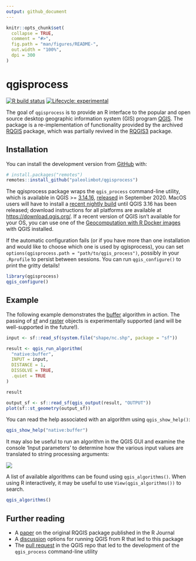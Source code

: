 ```yaml
---
output: github_document
---
```


<!-- README.md is generated from README.Rmd. Please edit that file -->

```r
knitr::opts_chunk$set(
  collapse = TRUE,
  comment = "#>",
  fig.path = "man/figures/README-",
  out.width = "100%",
  dpi = 300
)
```

# qgisprocess

<!-- badges: start -->
[![R build status](https://github.com/paleolimbot/qgisprocess/workflows/R-CMD-check/badge.svg)](https://github.com/paleolimbot/qgisprocess/actions)
[![Lifecycle: experimental](https://img.shields.io/badge/lifecycle-experimental-orange.svg)](https://www.tidyverse.org/lifecycle/#experimental)
<!-- badges: end -->

The goal of `qgisprocess` is to provide an R interface to the popular and open source desktop geographic information system (GIS) program [QGIS](https://qgis.org/en/site/). The package is a re-implementation of functionality provided by the archived [RQGIS](https://cran.r-project.org/package=RQGIS) package, which was partially revived in the [RQGIS3](https://github.com/r-spatial/RQGIS3) package.

## Installation

You can install the development version from [GitHub](https://github.com/) with:

``` r
# install.packages("remotes")
remotes::install_github("paleolimbot/qgisprocess")
```

The qgisprocess package wraps the `qgis_process` command-line utility, which is available in QGIS >= [3.14.16](https://github.com/qgis/QGIS/releases/tag/final-3_14_16), [released](https://qgis.org/en/site/getinvolved/development/roadmap.html) in September 2020. MacOS users will have to install a [recent nightly build](https://qgis.org/en/site/forusers/alldownloads.html#qgis-nightly-release) until QGIS 3.16 has been released; download instructions for all platforms are available at <https://download.qgis.org/>. If a recent version of QGIS isn't available for your OS, you can use one of the [Geocomputation with R Docker images](https://github.com/geocompr/docker) with QGIS installed.

If the automatic configuration fails (or if you have more than one installation and would like to choose which one is used by qgisprocess), you can set `options(qgisprocess.path = "path/to/qgis_process")`, possibly in your `.Rprofile` to persist between sessions. You can run `qgis_configure()` to print the gritty details!

```r
library(qgisprocess)
qgis_configure()
```

## Example

The following example demonstrates the [buffer](https://docs.qgis.org/testing/en/docs/user_manual/processing_algs/qgis/vectorgeometry.html#buffer) algorithm in action. The passing of [sf](https://r-spatial.github.io/sf) and [raster](https://cran.r-project.org/package=raster) objects is experimentally supported (and will be well-supported in the future!).

```r
input <- sf::read_sf(system.file("shape/nc.shp", package = "sf"))

result <- qgis_run_algorithm(
  "native:buffer",
  INPUT = input,
  DISTANCE = 1,
  DISSOLVE = TRUE,
  .quiet = TRUE
)

result

output_sf <- sf::read_sf(qgis_output(result, "OUTPUT"))
plot(sf::st_geometry(output_sf))
```

You can read the help associated with an algorithm using `qgis_show_help()`:

```r
qgis_show_help("native:buffer")
```

It may also be useful to run an algorithm in the QGIS GUI and examine the console 'Input parameters' to determine how the various input values are translated to string processing arguments:

![](man/figures/qgis-buffer.png)

A list of available algorithms can be found using `qgis_algorithms()`. When using R interactively, it may be useful to use `View(qgis_algorithms())` to search.

```r
qgis_algorithms()
```


## Further reading

- A [paper](https://journal.r-project.org/archive/2017/RJ-2017-067/index.html) on the original RQGIS package published in the R Journal
- A [discussion](https://github.com/r-spatial/discuss/issues/41) options for running QGIS from R that led to this package
- The [pull request](https://github.com/qgis/QGIS/pull/34617) in the QGIS repo that led to the development of the `qgis_process` command-line utility 
